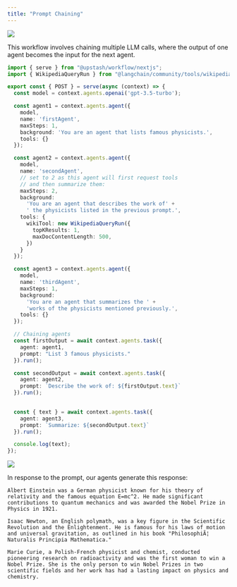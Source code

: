 ```yaml
---
title: "Prompt Chaining"
---
```


<img src="/img/workflow/agents/diagram/prompt-chain-diagram.png" />

This workflow involves chaining multiple LLM calls, where the output of one agent becomes the input for the next agent.

```ts
import { serve } from "@upstash/workflow/nextjs";
import { WikipediaQueryRun } from "@langchain/community/tools/wikipedia_query_run";

export const { POST } = serve(async (context) => {
  const model = context.agents.openai('gpt-3.5-turbo');

  const agent1 = context.agents.agent({
    model,
    name: 'firstAgent',
    maxSteps: 1,
    background: 'You are an agent that lists famous physicists.',
    tools: {}
  });

  const agent2 = context.agents.agent({
    model,
    name: 'secondAgent',
    // set to 2 as this agent will first request tools
    // and then summarize them:
    maxSteps: 2,
    background:
      'You are an agent that describes the work of' +
      ' the physicists listed in the previous prompt.',
    tools: {
      wikiTool: new WikipediaQueryRun({
        topKResults: 1,
        maxDocContentLength: 500,
      })
    }
  });

  const agent3 = context.agents.agent({
    model,
    name: 'thirdAgent',
    maxSteps: 1,
    background:
      'You are an agent that summarizes the ' +
      'works of the physicists mentioned previously.',
    tools: {}
  });

  // Chaining agents
  const firstOutput = await context.agents.task({
    agent: agent1,
    prompt: "List 3 famous physicists."
  }).run();

  const secondOutput = await context.agents.task({
    agent: agent2,
    prompt: `Describe the work of: ${firstOutput.text}`
  }).run();
  

  const { text } = await context.agents.task({
    agent: agent3,
    prompt: `Summarize: ${secondOutput.text}`
  }).run();

  console.log(text);
});
```

<img src="/img/workflow/agents/logs/logs-chain.png" />

In response to the prompt, our agents generate this response:

```
Albert Einstein was a German physicist known for his theory of relativity and the famous equation E=mc^2. He made significant contributions to quantum mechanics and was awarded the Nobel Prize in Physics in 1921. 

Isaac Newton, an English polymath, was a key figure in the Scientific Revolution and the Enlightenment. He is famous for his laws of motion and universal gravitation, as outlined in his book "PhilosophiÃ¦ Naturalis Principia Mathematica."

Marie Curie, a Polish-French physicist and chemist, conducted pioneering research on radioactivity and was the first woman to win a Nobel Prize. She is the only person to win Nobel Prizes in two scientific fields and her work has had a lasting impact on physics and chemistry.
```
